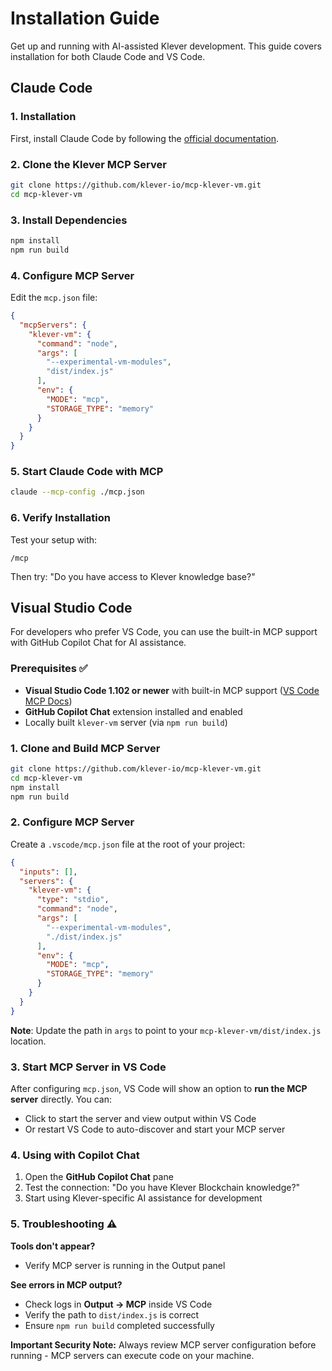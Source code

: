 # Installation Guide

Get up and running with AI-assisted Klever development. This guide covers installation for both Claude Code and VS Code.

## Claude Code

### 1. Installation

First, install Claude Code by following the [official documentation](https://docs.anthropic.com/en/docs/claude-code/overview).

### 2. Clone the Klever MCP Server

```bash
git clone https://github.com/klever-io/mcp-klever-vm.git
cd mcp-klever-vm
```

### 3. Install Dependencies

```bash
npm install
npm run build
```

### 4. Configure MCP Server

Edit the `mcp.json` file:

```json
{
  "mcpServers": {
    "klever-vm": {
      "command": "node",
      "args": [
        "--experimental-vm-modules",
        "dist/index.js"
      ],
      "env": {
        "MODE": "mcp",
        "STORAGE_TYPE": "memory"
      }
    }
  }
}
```

### 5. Start Claude Code with MCP

```bash
claude --mcp-config ./mcp.json
```

### 6. Verify Installation

Test your setup with:
```
/mcp
```

Then try: "Do you have access to Klever knowledge base?"

## Visual Studio Code

For developers who prefer VS Code, you can use the built-in MCP support with GitHub Copilot Chat for AI assistance.

### Prerequisites ✅

- **Visual Studio Code 1.102 or newer** with built-in MCP support ([VS Code MCP Docs](https://code.visualstudio.com/docs/copilot/chat/mcp-servers))
- **GitHub Copilot Chat** extension installed and enabled
- Locally built `klever-vm` server (via `npm run build`)

### 1. Clone and Build MCP Server

```bash
git clone https://github.com/klever-io/mcp-klever-vm.git
cd mcp-klever-vm
npm install
npm run build
```

### 2. Configure MCP Server

Create a `.vscode/mcp.json` file at the root of your project:

```json
{
  "inputs": [],
  "servers": {
    "klever-vm": {
      "type": "stdio",
      "command": "node",
      "args": [
        "--experimental-vm-modules",
        "./dist/index.js"
      ],
      "env": {
        "MODE": "mcp",
        "STORAGE_TYPE": "memory"
      }
    }
  }
}
```

**Note**: Update the path in `args` to point to your `mcp-klever-vm/dist/index.js` location.

### 3. Start MCP Server in VS Code

After configuring `mcp.json`, VS Code will show an option to **run the MCP server** directly. You can:

- Click to start the server and view output within VS Code
- Or restart VS Code to auto-discover and start your MCP server

### 4. Using with Copilot Chat

1. Open the **GitHub Copilot Chat** pane
2. Test the connection: "Do you have Klever Blockchain knowledge?"
3. Start using Klever-specific AI assistance for development

### 5. Troubleshooting ⚠️

**Tools don't appear?**
- Verify MCP server is running in the Output panel

**See errors in MCP output?**
- Check logs in **Output → MCP** inside VS Code
- Verify the path to `dist/index.js` is correct
- Ensure `npm run build` completed successfully

**Important Security Note:**
Always review MCP server configuration before running - MCP servers can execute code on your machine.
